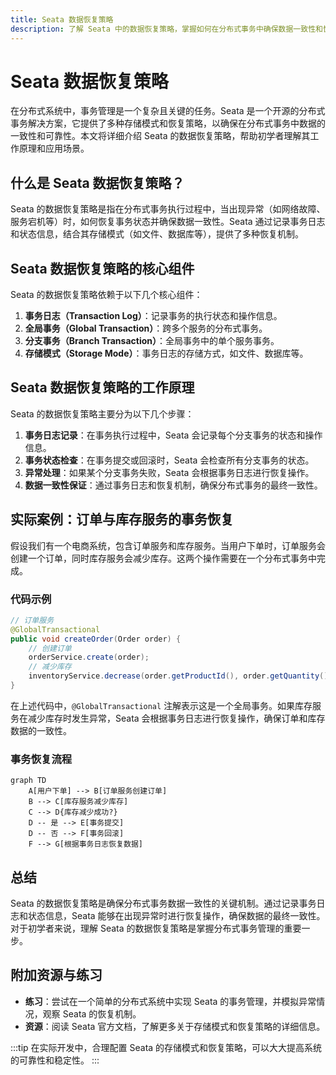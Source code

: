 ```yaml
---
title: Seata 数据恢复策略
description: 了解 Seata 中的数据恢复策略，掌握如何在分布式事务中确保数据一致性和恢复能力。
---
```


# Seata 数据恢复策略

在分布式系统中，事务管理是一个复杂且关键的任务。Seata 是一个开源的分布式事务解决方案，它提供了多种存储模式和恢复策略，以确保在分布式事务中数据的一致性和可靠性。本文将详细介绍 Seata 的数据恢复策略，帮助初学者理解其工作原理和应用场景。

## 什么是 Seata 数据恢复策略？

Seata 的数据恢复策略是指在分布式事务执行过程中，当出现异常（如网络故障、服务宕机等）时，如何恢复事务状态并确保数据一致性。Seata 通过记录事务日志和状态信息，结合其存储模式（如文件、数据库等），提供了多种恢复机制。

## Seata 数据恢复策略的核心组件

Seata 的数据恢复策略依赖于以下几个核心组件：

1. **事务日志（Transaction Log）**：记录事务的执行状态和操作信息。
2. **全局事务（Global Transaction）**：跨多个服务的分布式事务。
3. **分支事务（Branch Transaction）**：全局事务中的单个服务事务。
4. **存储模式（Storage Mode）**：事务日志的存储方式，如文件、数据库等。

## Seata 数据恢复策略的工作原理

Seata 的数据恢复策略主要分为以下几个步骤：

1. **事务日志记录**：在事务执行过程中，Seata 会记录每个分支事务的状态和操作信息。
2. **事务状态检查**：在事务提交或回滚时，Seata 会检查所有分支事务的状态。
3. **异常处理**：如果某个分支事务失败，Seata 会根据事务日志进行恢复操作。
4. **数据一致性保证**：通过事务日志和恢复机制，确保分布式事务的最终一致性。

## 实际案例：订单与库存服务的事务恢复

假设我们有一个电商系统，包含订单服务和库存服务。当用户下单时，订单服务会创建一个订单，同时库存服务会减少库存。这两个操作需要在一个分布式事务中完成。

### 代码示例

```java
// 订单服务
@GlobalTransactional
public void createOrder(Order order) {
    // 创建订单
    orderService.create(order);
    // 减少库存
    inventoryService.decrease(order.getProductId(), order.getQuantity());
}
```

在上述代码中，`@GlobalTransactional` 注解表示这是一个全局事务。如果库存服务在减少库存时发生异常，Seata 会根据事务日志进行恢复操作，确保订单和库存数据的一致性。

### 事务恢复流程

```mermaid
graph TD
    A[用户下单] --> B[订单服务创建订单]
    B --> C[库存服务减少库存]
    C --> D{库存减少成功?}
    D -- 是 --> E[事务提交]
    D -- 否 --> F[事务回滚]
    F --> G[根据事务日志恢复数据]
```

## 总结

Seata 的数据恢复策略是确保分布式事务数据一致性的关键机制。通过记录事务日志和状态信息，Seata 能够在出现异常时进行恢复操作，确保数据的最终一致性。对于初学者来说，理解 Seata 的数据恢复策略是掌握分布式事务管理的重要一步。

## 附加资源与练习

- **练习**：尝试在一个简单的分布式系统中实现 Seata 的事务管理，并模拟异常情况，观察 Seata 的恢复机制。
- **资源**：阅读 Seata 官方文档，了解更多关于存储模式和恢复策略的详细信息。

:::tip
在实际开发中，合理配置 Seata 的存储模式和恢复策略，可以大大提高系统的可靠性和稳定性。
:::